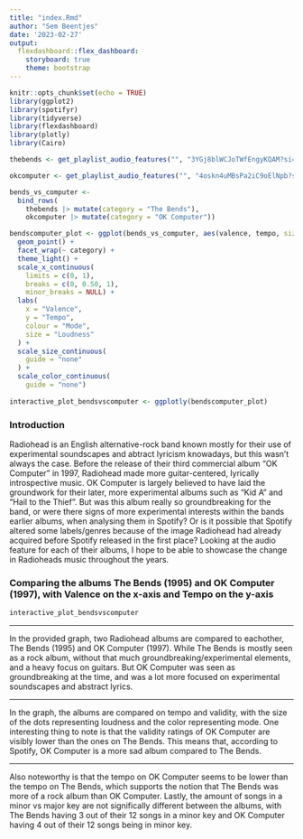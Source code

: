 ```yaml
---
title: "index.Rmd"
author: "Sem Beentjes"
date: '2023-02-27'
output:
  flexdashboard::flex_dashboard:
    storyboard: true
    theme: bootstrap
---
```

    
```r
knitr::opts_chunk$set(echo = TRUE)
library(ggplot2)
library(spotifyr)
library(tidyverse)
library(flexdashboard)
library(plotly)
library(Cairo)

thebends <- get_playlist_audio_features("", "3YGj8blWCJoTWfEngyKQAM?si=9752c01ddc294055")

okcomputer <- get_playlist_audio_features("", "4oskn4uMBsPa2iC9oElNpb?si=1a03352822d140ac")

bends_vs_computer <-
  bind_rows(
    thebends |> mutate(category = "The Bends"),
    okcomputer |> mutate(category = "OK Computer"))

bendscomputer_plot <- ggplot(bends_vs_computer, aes(valence, tempo, size = loudness, color = mode)) +
  geom_point() +
  facet_wrap(~ category) +
  theme_light() +
  scale_x_continuous(
    limits = c(0, 1),
    breaks = c(0, 0.50, 1),
    minor_breaks = NULL) +
  labs(
    x = "Valence",
    y = "Tempo",
    colour = "Mode",
    size = "Loudness"
  ) +
  scale_size_continuous(      
    guide = "none"           
  ) +
  scale_color_continuous(
    guide = "none")
  
interactive_plot_bendsvscomputer <- ggplotly(bendscomputer_plot)

```

### Introduction

Radiohead is an English alternative-rock band known mostly for their use of experimental soundscapes and abtract lyricism knowadays, but this wasn't always the case. Before the release of their third commercial album "OK Computer" in 1997, Radiohead made more guitar-centered, lyrically introspective music. OK Computer is largely believed to have laid the groundwork for their later, more experimental albums such as "Kid A" and "Hail to the Thief". But was this album really so groundbreaking for the band, or were there signs of more experimental interests within the bands earlier albums, when analysing them in Spotify? Or is it possible that Spotify altered some labels/genres because of the image Radiohead had already acquired before Spotify released in the first place? Looking at the audio feature for each of their albums, I hope to be able to showcase the change in Radioheads music throughout the years.

### Comparing the albums The Bends (1995) and OK Computer (1997), with Valence on the x-axis and Tempo on the y-axis


```r

interactive_plot_bendsvscomputer

```

***

In the provided graph, two Radiohead albums are compared to eachother, The Bends (1995) and OK Computer (1997). While The Bends is mostly seen as a rock album, without that much groundbreaking/experimental elements, and a heavy focus on guitars. But OK Computer was seen as groundbreaking at the time, and was a lot more focused on experimental soundscapes and abstract lyrics. 

***

In the graph, the albums are compared on tempo and validity, with the size of the dots representing loudness and the color representing mode. One interesting thing to note is that the validity ratings of OK Computer are visibly lower than the ones on The Bends. This means that, according to Spotify, OK Computer is a more sad album compared to The Bends. 


***

Also noteworthy is that the tempo on OK Computer seems to be lower than the tempo on The Bends, which supports the notion that The Bends was more of a rock album than OK Computer. Lastly, the amount of songs in a minor vs major key are not significally different between the albums, with The Bends having 3 out of their 12 songs in a minor key and OK Computer having 4 out of their 12 songs being in minor key.